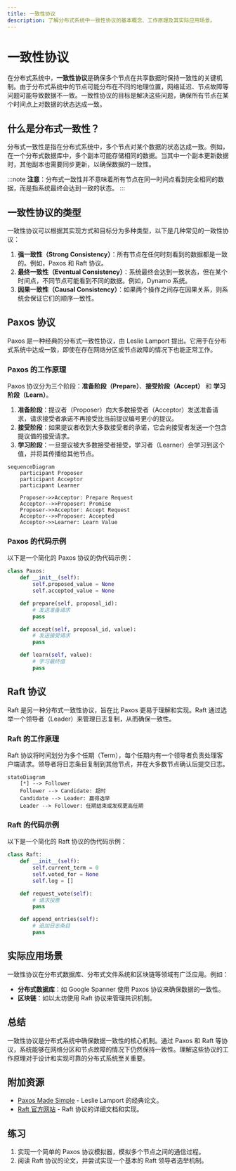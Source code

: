 ```yaml
---
title: 一致性协议
description: 了解分布式系统中一致性协议的基本概念、工作原理及其实际应用场景。
---
```


# 一致性协议

在分布式系统中，**一致性协议**是确保多个节点在共享数据时保持一致性的关键机制。由于分布式系统中的节点可能分布在不同的地理位置，网络延迟、节点故障等问题可能导致数据不一致。一致性协议的目标是解决这些问题，确保所有节点在某个时间点上对数据的状态达成一致。

## 什么是分布式一致性？

分布式一致性是指在分布式系统中，多个节点对某个数据的状态达成一致。例如，在一个分布式数据库中，多个副本可能存储相同的数据。当其中一个副本更新数据时，其他副本也需要同步更新，以确保数据的一致性。

:::note
**注意**：分布式一致性并不意味着所有节点在同一时间点看到完全相同的数据，而是指系统最终会达到一致的状态。
:::

## 一致性协议的类型

一致性协议可以根据其实现方式和目标分为多种类型，以下是几种常见的一致性协议：

1. **强一致性（Strong Consistency）**：所有节点在任何时刻看到的数据都是一致的。例如，Paxos 和 Raft 协议。
2. **最终一致性（Eventual Consistency）**：系统最终会达到一致状态，但在某个时间点，不同节点可能看到不同的数据。例如，Dynamo 系统。
3. **因果一致性（Causal Consistency）**：如果两个操作之间存在因果关系，则系统会保证它们的顺序一致性。

## Paxos 协议

Paxos 是一种经典的分布式一致性协议，由 Leslie Lamport 提出。它用于在分布式系统中达成一致，即使在存在网络分区或节点故障的情况下也能正常工作。

### Paxos 的工作原理

Paxos 协议分为三个阶段：**准备阶段（Prepare）**、**接受阶段（Accept）** 和 **学习阶段（Learn）**。

1. **准备阶段**：提议者（Proposer）向大多数接受者（Acceptor）发送准备请求，请求接受者承诺不再接受比当前提议编号更小的提议。
2. **接受阶段**：如果提议者收到大多数接受者的承诺，它会向接受者发送一个包含提议值的接受请求。
3. **学习阶段**：一旦提议被大多数接受者接受，学习者（Learner）会学习到这个值，并将其传播给其他节点。

```mermaid
sequenceDiagram
    participant Proposer
    participant Acceptor
    participant Learner

    Proposer->>Acceptor: Prepare Request
    Acceptor-->>Proposer: Promise
    Proposer->>Acceptor: Accept Request
    Acceptor-->>Proposer: Accepted
    Acceptor->>Learner: Learn Value
```

### Paxos 的代码示例

以下是一个简化的 Paxos 协议的伪代码示例：

```python
class Paxos:
    def __init__(self):
        self.proposed_value = None
        self.accepted_value = None

    def prepare(self, proposal_id):
        # 发送准备请求
        pass

    def accept(self, proposal_id, value):
        # 发送接受请求
        pass

    def learn(self, value):
        # 学习最终值
        pass
```

## Raft 协议

Raft 是另一种分布式一致性协议，旨在比 Paxos 更易于理解和实现。Raft 通过选举一个领导者（Leader）来管理日志复制，从而确保一致性。

### Raft 的工作原理

Raft 协议将时间划分为多个任期（Term），每个任期内有一个领导者负责处理客户端请求。领导者将日志条目复制到其他节点，并在大多数节点确认后提交日志。

```mermaid
stateDiagram
    [*] --> Follower
    Follower --> Candidate: 超时
    Candidate --> Leader: 赢得选举
    Leader --> Follower: 任期结束或发现更高任期
```

### Raft 的代码示例

以下是一个简化的 Raft 协议的伪代码示例：

```python
class Raft:
    def __init__(self):
        self.current_term = 0
        self.voted_for = None
        self.log = []

    def request_vote(self):
        # 请求投票
        pass

    def append_entries(self):
        # 追加日志条目
        pass
```

## 实际应用场景

一致性协议在分布式数据库、分布式文件系统和区块链等领域有广泛应用。例如：

- **分布式数据库**：如 Google Spanner 使用 Paxos 协议来确保数据的一致性。
- **区块链**：如以太坊使用 Raft 协议来管理共识机制。

## 总结

一致性协议是分布式系统中确保数据一致性的核心机制。通过 Paxos 和 Raft 等协议，系统能够在网络分区和节点故障的情况下仍然保持一致性。理解这些协议的工作原理对于设计和实现可靠的分布式系统至关重要。

## 附加资源

- [Paxos Made Simple](https://lamport.azurewebsites.net/pubs/paxos-simple.pdf) - Leslie Lamport 的经典论文。
- [Raft 官方网站](https://raft.github.io/) - Raft 协议的详细文档和实现。

## 练习

1. 实现一个简单的 Paxos 协议模拟器，模拟多个节点之间的通信过程。
2. 阅读 Raft 协议的论文，并尝试实现一个基本的 Raft 领导者选举机制。